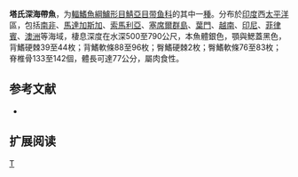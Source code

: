 {{Speciesbox 
| taxon = Benthodesmus tuckeri
| status = NE
| authority = [[Parin|Parin]] & [[Becker|Becker]], 1970
| synonyms = 
}}

'''塔氏深海帶魚'''，为[[輻鰭魚綱|輻鰭魚綱]][[鱸形目|鱸形目]][[鯖亞目|鯖亞目]][[带鱼科|带鱼科]]的其中一[[種|種]]。分布於[[印度|印度]]西[[太平洋|太平洋]]區，包括[[南非|南非]]、[[馬達加斯加|馬達加斯加]]、[[索馬利亞|索馬利亞]]、[[塞席爾群島|塞席爾群島]]、[[葉門|葉門]]、[[越南|越南]]、[[印尼|印尼]]、[[菲律賓|菲律賓]]、[[澳洲|澳洲]]等海域，棲息深度在水深500至790公尺，本魚體銀色，顎與鰓蓋黑色，背鰭硬棘39至44枚；背鰭軟條88至96枚；臀鰭硬棘2枚；臀鰭軟條76至83枚；脊椎骨133至142個，體長可達77公分，屬肉食性。

== 参考文献 ==
*{{FishBase_species|genus=Benthodesmus|species=tuckeri|year=2011|month=12}}

== 扩展阅读 ==
{{refbegin}}
{{wikispecies-inline|Benthodesmus tuckeri|塔氏深海帶魚}}
{{refend}}
{{Taxonbar|from=Q2691528}}

[[Category:深海带鱼属|T]]


{{鱸形目小作品}}